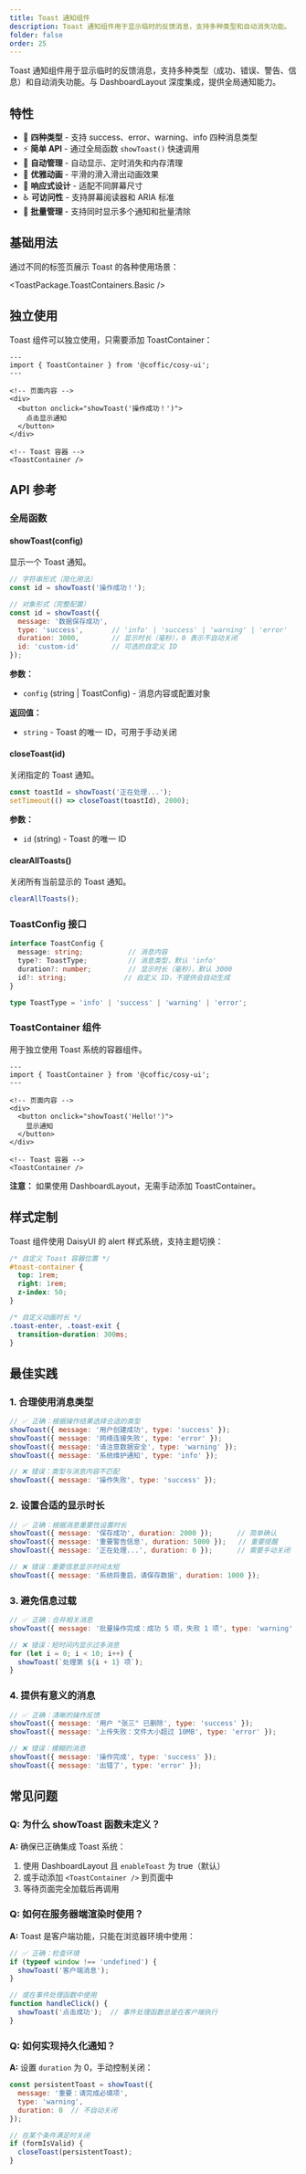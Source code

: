 ```yaml
---
title: Toast 通知组件
description: Toast 通知组件用于显示临时的反馈消息，支持多种类型和自动消失功能。
folder: false
order: 25
---
```



Toast 通知组件用于显示临时的反馈消息，支持多种类型（成功、错误、警告、信息）和自动消失功能。与 DashboardLayout 深度集成，提供全局通知能力。

## 特性

- 🎯 **四种类型** - 支持 success、error、warning、info 四种消息类型
- ⚡ **简单 API** - 通过全局函数 `showToast()` 快速调用
- 🔄 **自动管理** - 自动显示、定时消失和内存清理
- 🎨 **优雅动画** - 平滑的滑入滑出动画效果
- 📱 **响应式设计** - 适配不同屏幕尺寸
- ♿ **可访问性** - 支持屏幕阅读器和 ARIA 标准
- 🔧 **批量管理** - 支持同时显示多个通知和批量清除

## 基础用法

通过不同的标签页展示 Toast 的各种使用场景：

<ToastPackage.ToastContainers.Basic />

## 独立使用

Toast 组件可以独立使用，只需要添加 ToastContainer：

```astro
---
import { ToastContainer } from '@coffic/cosy-ui';
---

<!-- 页面内容 -->
<div>
  <button onclick="showToast('操作成功！')">
    点击显示通知
  </button>
</div>

<!-- Toast 容器 -->
<ToastContainer />
```

## API 参考

### 全局函数

#### showToast(config)

显示一个 Toast 通知。

```javascript
// 字符串形式（简化用法）
const id = showToast('操作成功！');

// 对象形式（完整配置）
const id = showToast({
  message: '数据保存成功',
  type: 'success',       // 'info' | 'success' | 'warning' | 'error'
  duration: 3000,        // 显示时长（毫秒），0 表示不自动关闭
  id: 'custom-id'        // 可选的自定义 ID
});
```

**参数：**
- `config` (string | ToastConfig) - 消息内容或配置对象

**返回值：**
- `string` - Toast 的唯一 ID，可用于手动关闭

#### closeToast(id)

关闭指定的 Toast 通知。

```javascript
const toastId = showToast('正在处理...');
setTimeout(() => closeToast(toastId), 2000);
```

**参数：**
- `id` (string) - Toast 的唯一 ID

#### clearAllToasts()

关闭所有当前显示的 Toast 通知。

```javascript
clearAllToasts();
```

### ToastConfig 接口

```typescript
interface ToastConfig {
  message: string;           // 消息内容
  type?: ToastType;          // 消息类型，默认 'info'
  duration?: number;         // 显示时长（毫秒），默认 3000
  id?: string;              // 自定义 ID，不提供会自动生成
}

type ToastType = 'info' | 'success' | 'warning' | 'error';
```

### ToastContainer 组件

用于独立使用 Toast 系统的容器组件。

```astro
---
import { ToastContainer } from '@coffic/cosy-ui';
---

<!-- 页面内容 -->
<div>
  <button onclick="showToast('Hello!')">
    显示通知
  </button>
</div>

<!-- Toast 容器 -->
<ToastContainer />
```

**注意：** 如果使用 DashboardLayout，无需手动添加 ToastContainer。

## 样式定制

Toast 组件使用 DaisyUI 的 alert 样式系统，支持主题切换：

```css
/* 自定义 Toast 容器位置 */
#toast-container {
  top: 1rem;
  right: 1rem;
  z-index: 50;
}

/* 自定义动画时长 */
.toast-enter, .toast-exit {
  transition-duration: 300ms;
}
```

## 最佳实践

### 1. 合理使用消息类型

```javascript
// ✅ 正确：根据操作结果选择合适的类型
showToast({ message: '用户创建成功', type: 'success' });
showToast({ message: '网络连接失败', type: 'error' });
showToast({ message: '请注意数据安全', type: 'warning' });
showToast({ message: '系统维护通知', type: 'info' });

// ❌ 错误：类型与消息内容不匹配
showToast({ message: '操作失败', type: 'success' });
```

### 2. 设置合适的显示时长

```javascript
// ✅ 正确：根据消息重要性设置时长
showToast({ message: '保存成功', duration: 2000 });      // 简单确认
showToast({ message: '重要警告信息', duration: 5000 });   // 重要提醒
showToast({ message: '正在处理...', duration: 0 });      // 需要手动关闭

// ❌ 错误：重要信息显示时间太短
showToast({ message: '系统将重启，请保存数据', duration: 1000 });
```

### 3. 避免信息过载

```javascript
// ✅ 正确：合并相关消息
showToast({ message: '批量操作完成：成功 5 项，失败 1 项', type: 'warning' });

// ❌ 错误：短时间内显示过多消息
for (let i = 0; i < 10; i++) {
  showToast(`处理第 ${i + 1} 项`);
}
```

### 4. 提供有意义的消息

```javascript
// ✅ 正确：清晰的操作反馈
showToast({ message: '用户 "张三" 已删除', type: 'success' });
showToast({ message: '上传失败：文件大小超过 10MB', type: 'error' });

// ❌ 错误：模糊的消息
showToast({ message: '操作完成', type: 'success' });
showToast({ message: '出错了', type: 'error' });
```

## 常见问题

### Q: 为什么 showToast 函数未定义？

**A:** 确保已正确集成 Toast 系统：

1. 使用 DashboardLayout 且 `enableToast` 为 true（默认）
2. 或手动添加 `<ToastContainer />` 到页面中
3. 等待页面完全加载后再调用

### Q: 如何在服务器端渲染时使用？

**A:** Toast 是客户端功能，只能在浏览器环境中使用：

```javascript
// ✅ 正确：检查环境
if (typeof window !== 'undefined') {
  showToast('客户端消息');
}

// 或在事件处理函数中使用
function handleClick() {
  showToast('点击成功');  // 事件处理函数总是在客户端执行
}
```

### Q: 如何实现持久化通知？

**A:** 设置 `duration` 为 0，手动控制关闭：

```javascript
const persistentToast = showToast({
  message: '重要：请完成必填项',
  type: 'warning',
  duration: 0  // 不自动关闭
});

// 在某个条件满足时关闭
if (formIsValid) {
  closeToast(persistentToast);
}
```

 